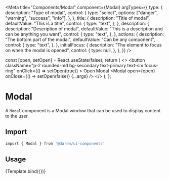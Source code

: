
<Meta
  title="Components/Modal"
  component={Modal}
  argTypes={{
    type: {
      description: "Type of modal",
      control: {
        type: "select",
        options: ["danger", "warning", "success", "info"],
      },
    },
    title: {
      description: "Title of modal",
      defaultValue: "This is a title",
      control: {
        type: "text",
      },
    },
    description: {
      description: "Description of modal",
      defaultValue: "This is a description and can be anything you want",
      control: {
        type: "text",
      },
    },
    actions: {
      description: "The bottom part of the modal",
      defaultValue: "Can be any component",
      control: {
        type: "text",
      },
    },
    initialFocus: {
      description: "The element to focus on when the modal is opened",
      control: {
        type: null,
      },
    },
  }}
/>

  const [open, setOpen] = React.useState(false);
  return (
    <>
      <button
        className="p-2 rounded-md bg-secondary text-primary text-sm focus-ring"
        onClick={() => setOpen(true)}
      >
        Open Modal
      </button>
      <Modal open={open} onClose={() => setOpen(false)} {...args} />
    </>
  );
};

# Modal

A `Modal` component is a Modal window that can be used to display content to the user.

<Actions packageName="modal" />

## Import

```bash
import { Modal } from '@daren/ui-components'
```

## Usage

<Canvas>
  <Story name="usage">{Template.bind({})}</Story>
</Canvas>

<ArgsTable story="usage" />
